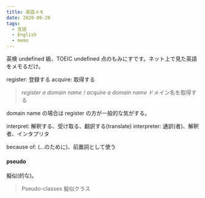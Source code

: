 ```yaml
---
title: 英語メモ
date: 2020-06-20
tags:
  - 言語
  - English
  - memo
---
```


英検 undefined 級、TOEIC undefined 点のもみにすです。ネット上で見た英語をメモるだけ。

register: 登録する
acquire: 取得する

> _register a domain name_ / _acquire a domain name_
> ドメイン名を取得する

domain name の場合は register の方が一般的な気がする。

interpret: 解釈する、受け取る、翻訳する(translate)
interpreter: 通訳(者)、解釈者、インタプリタ

because of: (…のために)、前置詞として使う

#### pseudo

擬似(的な)。

> Pseudo-classes
> 擬似クラス
